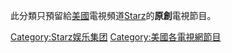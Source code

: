此分類只預留給[[美國|美國]]電視頻道[[Starz_(電視頻道)|Starz]]的'''原創'''電視節目。

[[Category:Starz娱乐集团|Category:Starz娱乐集团]]
[[Category:美國各電視網節目|Category:美國各電視網節目]]